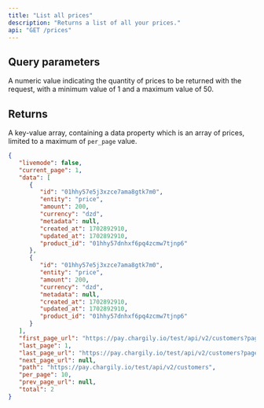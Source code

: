 ```yaml
---
title: "List all prices"
description: "Returns a list of all your prices."
api: "GET /prices"
---
```


## Query parameters

<ParamField query="per_page" type="integer">
   A numeric value indicating the quantity of prices to be returned with the
   request, with a minimum value of 1 and a maximum value of 50.
</ParamField>

## Returns

A key-value array, containing a data property which is an array of prices, limited to a maximum of `per_page` value.

<ResponseExample>

```json Response
{
   "livemode": false,
   "current_page": 1,
   "data": [
      {
         "id": "01hhy57e5j3xzce7ama8gtk7m0",
         "entity": "price",
         "amount": 200,
         "currency": "dzd",
         "metadata": null,
         "created_at": 1702892910,
         "updated_at": 1702892910,
         "product_id": "01hhy57dnhxf6pq4zcmw7tjnp6"
      },
      {
         "id": "01hhy57e5j3xzce7ama8gtk7m0",
         "entity": "price",
         "amount": 200,
         "currency": "dzd",
         "metadata": null,
         "created_at": 1702892910,
         "updated_at": 1702892910,
         "product_id": "01hhy57dnhxf6pq4zcmw7tjnp6"
      }
   ],
   "first_page_url": "https://pay.chargily.io/test/api/v2/customers?page=1",
   "last_page": 1,
   "last_page_url": "https://pay.chargily.io/test/api/v2/customers?page=1",
   "next_page_url": null,
   "path": "https://pay.chargily.io/test/api/v2/customers",
   "per_page": 10,
   "prev_page_url": null,
   "total": 2
}
```

</ResponseExample>
